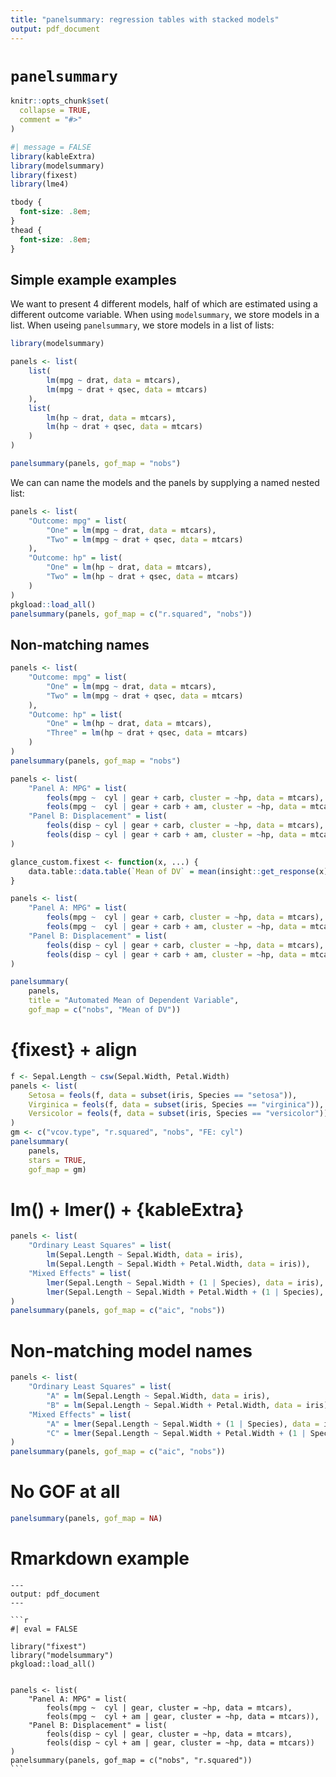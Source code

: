 ```yaml
---
title: "panelsummary: regression tables with stacked models"
output: pdf_document
---
```



# `panelsummary`

```r
knitr::opts_chunk$set(
  collapse = TRUE,
  comment = "#>"
)
```

```r
#| message = FALSE
library(kableExtra)
library(modelsummary)
library(fixest)
library(lme4)
```

```css
tbody {
  font-size: .8em;
}
thead {
  font-size: .8em;
}
```


## Simple example examples

We want to present 4 different models, half of which are estimated using a different outcome variable. When using `modelsummary`, we store models in a list. When useing `panelsummary`, we store models in a list of lists:

```r
library(modelsummary)

panels <- list(
    list(
        lm(mpg ~ drat, data = mtcars),
        lm(mpg ~ drat + qsec, data = mtcars)
    ),
    list(
        lm(hp ~ drat, data = mtcars),
        lm(hp ~ drat + qsec, data = mtcars)
    )
)

panelsummary(panels, gof_map = "nobs")
```

We can can name the models and the panels by supplying a named nested list:

```r
panels <- list(
    "Outcome: mpg" = list(
        "One" = lm(mpg ~ drat, data = mtcars),
        "Two" = lm(mpg ~ drat + qsec, data = mtcars)
    ),
    "Outcome: hp" = list(
        "One" = lm(hp ~ drat, data = mtcars),
        "Two" = lm(hp ~ drat + qsec, data = mtcars)
    )
)
pkgload::load_all()
panelsummary(panels, gof_map = c("r.squared", "nobs"))
```


## Non-matching names

```r
panels <- list(
    "Outcome: mpg" = list(
        "One" = lm(mpg ~ drat, data = mtcars),
        "Two" = lm(mpg ~ drat + qsec, data = mtcars)
    ),
    "Outcome: hp" = list(
        "One" = lm(hp ~ drat, data = mtcars),
        "Three" = lm(hp ~ drat + qsec, data = mtcars)
    )
)
panelsummary(panels, gof_map = "nobs")
```



```r
panels <- list(
    "Panel A: MPG" = list(
        feols(mpg ~  cyl | gear + carb, cluster = ~hp, data = mtcars),
        feols(mpg ~  cyl | gear + carb + am, cluster = ~hp, data = mtcars)),
    "Panel B: Displacement" = list(
        feols(disp ~ cyl | gear + carb, cluster = ~hp, data = mtcars),
        feols(disp ~ cyl | gear + carb + am, cluster = ~hp, data = mtcars))
)
```

    

```r
glance_custom.fixest <- function(x, ...) {
    data.table::data.table(`Mean of DV` = mean(insight::get_response(x)))
}

panels <- list(
    "Panel A: MPG" = list(
        feols(mpg ~  cyl | gear + carb, cluster = ~hp, data = mtcars),
        feols(mpg ~  cyl | gear + carb + am, cluster = ~hp, data = mtcars)),
    "Panel B: Displacement" = list(
        feols(disp ~ cyl | gear + carb, cluster = ~hp, data = mtcars),
        feols(disp ~ cyl | gear + carb + am, cluster = ~hp, data = mtcars))
)

panelsummary(
    panels,
    title = "Automated Mean of Dependent Variable",
    gof_map = c("nobs", "Mean of DV"))
```

# {fixest} + align

```r
f <- Sepal.Length ~ csw(Sepal.Width, Petal.Width)
panels <- list(
    Setosa = feols(f, data = subset(iris, Species == "setosa")),
    Virginica = feols(f, data = subset(iris, Species == "virginica")),
    Versicolor = feols(f, data = subset(iris, Species == "versicolor"))
)
gm <- c("vcov.type", "r.squared", "nobs", "FE: cyl")
panelsummary(
    panels,
    stars = TRUE,
    gof_map = gm)
```

# lm() + lmer() + {kableExtra}

```r
panels <- list(
    "Ordinary Least Squares" = list(
        lm(Sepal.Length ~ Sepal.Width, data = iris),
        lm(Sepal.Length ~ Sepal.Width + Petal.Width, data = iris)),
    "Mixed Effects" = list(
        lmer(Sepal.Length ~ Sepal.Width + (1 | Species), data = iris),
        lmer(Sepal.Length ~ Sepal.Width + Petal.Width + (1 | Species), data = iris))
)
panelsummary(panels, gof_map = c("aic", "nobs"))
```

# Non-matching model names

```r
panels <- list(
    "Ordinary Least Squares" = list(
        "A" = lm(Sepal.Length ~ Sepal.Width, data = iris),
        "B" = lm(Sepal.Length ~ Sepal.Width + Petal.Width, data = iris)),
    "Mixed Effects" = list(
        "A" = lmer(Sepal.Length ~ Sepal.Width + (1 | Species), data = iris),
        "C" = lmer(Sepal.Length ~ Sepal.Width + Petal.Width + (1 | Species), data = iris))
)
panelsummary(panels, gof_map = c("aic", "nobs"))
```

# No GOF at all

```r
panelsummary(panels, gof_map = NA)
```

# Rmarkdown example

````
---
output: pdf_document
---

```r
#| eval = FALSE

library("fixest")
library("modelsummary")
pkgload::load_all()


panels <- list(
    "Panel A: MPG" = list(
        feols(mpg ~  cyl | gear, cluster = ~hp, data = mtcars),
        feols(mpg ~  cyl + am | gear, cluster = ~hp, data = mtcars)),
    "Panel B: Displacement" = list(
        feols(disp ~ cyl | gear, cluster = ~hp, data = mtcars),
        feols(disp ~ cyl + am | gear, cluster = ~hp, data = mtcars))
)
panelsummary(panels, gof_map = c("nobs", "r.squared"))
```
````